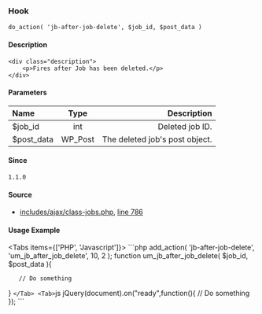
### Hook    
    
```
do_action( 'jb-after-job-delete', $job_id, $post_data )
```

#### Description
    <div class="description">
        <p>Fires after Job has been deleted.</p>
    </div>
#### Parameters
    
| Name          | Type        |   Description |
| :------------ | :---------: | ----------: |
| $job_id       |    int      | Deleted job ID. |
| $post_data    |   WP_Post   | The deleted job's post object. |


#### Since
    1.1.0


#### Source
-  <a href="includes_ajax_class-jobs.php.html">includes/ajax/class-jobs.php</a>, <a href="includes_ajax_class-jobs.php.html#line786">line 786</a>

#### Usage Example

<Tabs items={['PHP', 'Javascript']}>
  <Tab>
    ```php
   add_action( 'jb-after-job-delete', 'um_jb_after_job_delete', 10, 2 );
   function um_jb_after_job_delete( $job_id, $post_data ){

       // Do something

   }
    ```
  </Tab>
   <Tab>
    ```js
    jQuery(document).on("ready",function(){
        // Do something
    });
    ```
  </Tab>
</Tabs>
